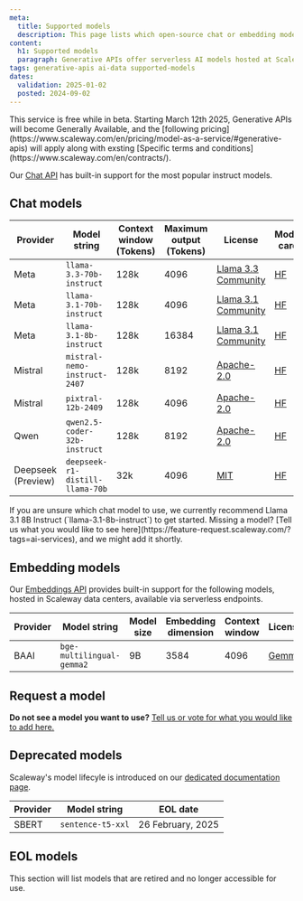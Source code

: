```yaml
---
meta:
  title: Supported models
  description: This page lists which open-source chat or embedding models Scaleway is currently hosting
content:
  h1: Supported models
  paragraph: Generative APIs offer serverless AI models hosted at Scaleway - no need to configure hardware or deploy your own models
tags: generative-apis ai-data supported-models
dates:
  validation: 2025-01-02
  posted: 2024-09-02
---
```


<Message type="important">
  This service is free while in beta. Starting March 12th 2025, Generative APIs will become Generally Available, and the [following pricing](https://www.scaleway.com/en/pricing/model-as-a-service/#generative-apis) will apply along with exsting [Specific terms and conditions](https://www.scaleway.com/en/contracts/).
</Message>

Our [Chat API](/generative-apis/how-to/query-language-models) has built-in support for the most popular instruct models.

## Chat models

| Provider | Model string | Context window (Tokens) | Maximum output (Tokens)| License | Model card |
|-----------------|-----------------|-----------------|-----------------|-----------------|-----------------|
| Meta        | `llama-3.3-70b-instruct`  | 128k  | 4096 | [Llama 3.3 Community](https://www.llama.com/llama3_3/license/) | [HF](https://huggingface.co/meta-llama/Llama-3.3-70B-Instruct) |
| Meta        | `llama-3.1-70b-instruct`  | 128k  | 4096 | [Llama 3.1 Community](https://llama.meta.com/llama3_1/license/) | [HF](https://huggingface.co/meta-llama/Llama-3.1-70B-Instruct) |
| Meta        | `llama-3.1-8b-instruct`  | 128k  | 16384 | [Llama 3.1 Community](https://llama.meta.com/llama3_1/license/) | [HF](https://huggingface.co/meta-llama/Llama-3.1-8B-Instruct) |
| Mistral      | `mistral-nemo-instruct-2407`   | 128k | 8192 | [Apache-2.0](https://www.apache.org/licenses/LICENSE-2.0) | [HF](https://huggingface.co/mistralai/Mistral-Nemo-Instruct-2407) |
| Mistral      | `pixtral-12b-2409`    | 128k | 4096 | [Apache-2.0](https://www.apache.org/licenses/LICENSE-2.0) | [HF](https://huggingface.co/mistralai/Pixtral-12B-2409) |
| Qwen      | `qwen2.5-coder-32b-instruct`     | 128k | 8192 | [Apache-2.0](https://www.apache.org/licenses/LICENSE-2.0) | [HF](https://huggingface.co/Qwen/Qwen2.5-Coder-32B-Instruct) |
| Deepseek (Preview)  | `deepseek-r1-distill-llama-70b`     | 32k | 4096 | [MIT](https://huggingface.co/datasets/choosealicense/licenses/blob/main/markdown/mit.md) | [HF](https://huggingface.co/deepseek-ai/DeepSeek-R1-Distill-Llama-70B) |


<Message type="tip">
  If you are unsure which chat model to use, we currently recommend Llama 3.1 8B Instruct (`llama-3.1-8b-instruct`) to get started.
</Message>

<Message type="note">
  Missing a model? [Tell us what you would like to see here](https://feature-request.scaleway.com/?tags=ai-services), and we might add it shortly.
</Message>

## Embedding models

Our [Embeddings API](/generative-apis/how-to/query-embedding-models) provides built-in support for the following models, hosted in Scaleway data centers, available via serverless endpoints.

| Provider | Model string | Model size | Embedding dimension | Context window |  License | Model card |
|-----------------|-----------------|-----------------|-----------------|-----------------|-----------------|-----------------|
| BAAI        | `bge-multilingual-gemma2`  | 9B  | 3584 | 4096 | [Gemma](https://ai.google.dev/gemma/terms) | [HF](https://huggingface.co/BAAI/bge-multilingual-gemma2) |

## Request a model

**Do not see a model you want to use?** [Tell us or vote for what you would like to add here.](https://feature-request.scaleway.com/?tags=ai-services)

## Deprecated models

Scaleway's model lifecyle is introduced on our [dedicated documentation page](/generative-apis/reference-content/model-lifecycle/).

| Provider | Model string | EOL date 
|-----------------|-----------------|-----------------|
| SBERT        | `sentence-t5-xxl`  | 26 February, 2025 | 

## EOL models

This section will list models that are retired and no longer accessible for use.
